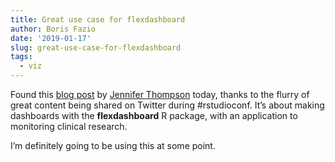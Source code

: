 ```yaml
---
title: Great use case for flexdashboard
author: Boris Fazio
date: '2019-01-17'
slug: great-use-case-for-flexdashboard
tags:
  - viz
---
```


Found this [blog post](https://jenthompson.me/2018/02/09/flexdashboards-monitoring/) by [Jennifer Thompson](https://twitter.com/jent103) today, thanks to the flurry of great content being shared on Twitter during #rstudioconf. It's about making dashboards with the **flexdashboard** R package, with an application to monitoring clinical research.

I'm definitely going to be using this at some point.